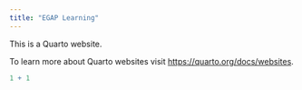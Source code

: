 ```yaml
---
title: "EGAP Learning"
---
```


This is a Quarto website.

To learn more about Quarto websites visit <https://quarto.org/docs/websites>.

```r
1 + 1
```
